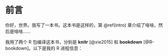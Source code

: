 
# 前言 {-}

你好，世界。我写了一本书。这本书是这样的，第 \@ref(intro) 章介绍了啥啥，然后是啥啥……

我用了两个 R 包编译这本书，分别是 **knitr**\index{knitr} [@xie2015] 和 **bookdown**\index{bookdown} [@R-bookdown]。以下是我的 R 进程信息：

